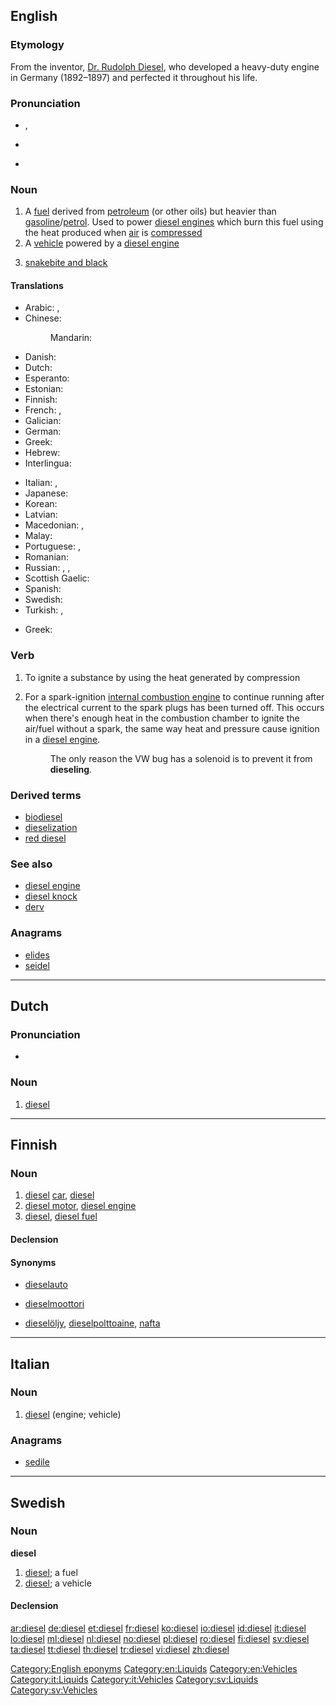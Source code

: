 {{also|Diesel}}
==English==
{{slim-wikipedia}}

===Etymology===
From the inventor, [[w:Rudolph Diesel|Dr. Rudolph Diesel]], who developed a heavy-duty engine in Germany (1892–1897) and perfected it throughout his life.

===Pronunciation===
* {{enPR|dē'zəl}}, {{IPA|/ˈdiːzəl/}}
* {{a|US}} {{IPA|/ˈdizəl/|/ˈdisəl/}}
* {{rhymes|iːzəl}}

===Noun===
{{en-noun|~}}

# A [[fuel]] derived from [[petroleum]] (or other oils) but heavier than [[gasoline]]/[[petrol]]. Used to power [[diesel engine]]s which burn this fuel using the heat produced when [[air]] is [[compress]]ed
# A [[vehicle]] powered by a [[diesel engine]]
# {{context|UK|slang|lang=en}} [[snakebite and black]]

====Translations====
{{trans-top|fuel}}
* Arabic: {{t|ar|ديزل|m|tr=dīzal, dīzel|sc=Arab}}, {{t|ar|سولار|m|tr=sōlār|sc=Arab}}
* Chinese:
*: Mandarin: {{t+|cmn|柴油|tr=cháiyóu|sc=Hani}}
* Danish: {{t|da|diesel|c}}
* Dutch: {{t+|nl|diesel|m}}
* Esperanto: {{t|eo|dizelo}}
* Estonian: {{t|et|diisel}}
* Finnish: {{t+|fi|diesel}}
* French: {{t+|fr|diésel|m}}, {{t+|fr|gazole|m}}
* Galician: {{t|gl|diésel|m}}
* German: {{t+|de|Diesel|m}}
* Greek: {{t+|el|ντίζελ|n|f}}
* Hebrew: {{t|he|דיזל|m|tr=dizel|sc=Hebr}}
* Interlingua: {{t|ia|diesel}}
{{trans-mid}}
* Italian: {{t+|it|diesel|m}}, {{t+|it|gasolio|m}}
* Japanese: {{t|ja|軽油|tr=けいゆ, keiyu}}
* Korean: {{t+|ko|경유|tr=gyeong-yu|sc=Kore}}
* Latvian: {{t|lv|dīzelis}}
* Macedonian: {{t|mk|дизел|m|tr=dízel}}, {{t|mk|нафта|f|tr=náfta}}
* Malay: {{t|ms|diesel}}
* Portuguese: {{t|pt|diesel|m}}, {{t|pt|óleo diesel|m}}
* Romanian: {{t+|ro|motorină|f}}
* Russian: {{t+|ru|дизель|m|tr=dízelʹ}}, {{t+|ru|солярка|f|tr=soljárka|sc=Cyrl}}, {{t|ru|дизельное топливо|n|tr=dízelʹnoje tóplivo|sc=Cyrl}}
* Scottish Gaelic: {{t|gd|dìosal|m}}
* Spanish: {{t|es|diésel|m}}
* Swedish: {{t+|sv|diesel|c}}
* Turkish: {{t+|tr|mazot}}, {{t+|tr|motorin}}
{{trans-bottom}}

{{trans-top|vehicle, engine}}
* Greek: {{t+|el|ντίζελ|n|f}}
{{trans-mid}}
{{trans-bottom}}

===Verb===
{{en-verb}}

# To ignite a substance by using the heat generated by compression
# {{context|automotive|lang=en}} For a spark-ignition [[internal combustion engine]] to continue running after the electrical current to the spark plugs has been turned off.  This occurs when there's enough heat in the combustion chamber to ignite the air/fuel without a spark, the same way heat and pressure cause ignition in a [[diesel engine]].
#: The only reason the VW bug has a solenoid is to prevent it from '''dieseling'''.

===Derived terms===
* [[biodiesel]]
* [[dieselization]]
* [[red diesel]]

===See also===
* [[diesel engine]]
* [[diesel knock]]
* [[derv]]

===Anagrams===
* [[elides#English|elides]]
* [[seidel#English|seidel]]

[[Category:English eponyms]]
[[Category:en:Liquids]]
[[Category:en:Vehicles]]

----

==Dutch==

===Pronunciation===
* {{IPA|lang=nl|/ˈdi.zəl/}}

===Noun===
{{nl-noun|m|-|-}}

# [[diesel#English|diesel]]

----

==Finnish==

===Noun===
{{fi-noun}}

# [[diesel#English|diesel]] [[car]], [[diesel#English|diesel]] {{gloss|automobile powered with a diesel motor}}
# [[diesel motor]], [[diesel engine]]
# [[diesel#English|diesel]], [[diesel fuel]]

====Declension====
{{fi-decl-paperi|diesel|ä|i=0}}

====Synonyms====
* {{sense|diesel car}} [[dieselauto]]
* {{sense|diesel motor}} [[dieselmoottori]]
* {{sense|diesel fuel}} [[dieselöljy]], [[dieselpolttoaine]], [[nafta]]

----

==Italian==

===Noun===
{{head|it|noun|g=m|invariable}}

# [[#English|diesel]] (engine; vehicle)

===Anagrams===
* [[sedile#Italian|sedile]]

[[Category:it:Liquids]]
[[Category:it:Vehicles]]

----

==Swedish==

===Noun===
'''diesel''' {{g|c}}

# [[#English|diesel]]; a fuel
# [[#English|diesel]]; a vehicle

====Declension====
{{sv-noun-irreg-c|2=dieseln|3=dieslar}}

[[Category:sv:Liquids]]
[[Category:sv:Vehicles]]

[[ar:diesel]]
[[de:diesel]]
[[et:diesel]]
[[fr:diesel]]
[[ko:diesel]]
[[io:diesel]]
[[id:diesel]]
[[it:diesel]]
[[lo:diesel]]
[[ml:diesel]]
[[nl:diesel]]
[[no:diesel]]
[[pl:diesel]]
[[ro:diesel]]
[[fi:diesel]]
[[sv:diesel]]
[[ta:diesel]]
[[tt:diesel]]
[[th:diesel]]
[[tr:diesel]]
[[vi:diesel]]
[[zh:diesel]]